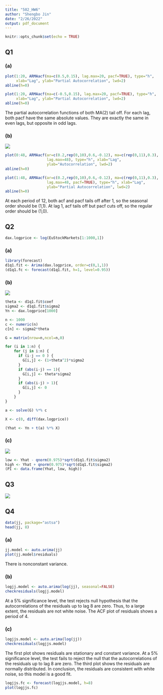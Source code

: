 ---
title: "502_HW6"
author: "Shengbo Jin"
date: "2/26/2022"
output: pdf_document
---

```{r setup, include=FALSE}
knitr::opts_chunk$set(echo = TRUE)
```

## Q1

### (a)

```{r}
plot(1:20, ARMAacf(ma=c(0.5,0.15), lag.max=20, pacf=TRUE), type="h", 
     xlab="Lag", ylab="Partial Autocorrelation", lwd=2)
abline(h=0)
```

```{r}
plot(1:20, ARMAacf(ma=c(-0.5,0.15), lag.max=20, pacf=TRUE), type="h", 
     xlab="Lag", ylab="Partial Autocorrelation", lwd=2)
abline(h=0)
```

The partial autocorrelation functions of both MA(2) tail off. For each lag, both pacf have the same absolute values. They are exactly the same in even lags, but opposite in odd lags.

### (b)

![](images/1.png)

```{r}
plot(0:48, ARMAacf(ar=c(0.2,rep(0,10),0.6,-0.12), ma=c(rep(0,11),0.3), 
                   lag.max=48), type="h", xlab="Lag", 
                   ylab="Autocorrelation", lwd=2)
abline(h=0)
```

```{r}
plot(1:48, ARMAacf(ar=c(0.2,rep(0,10),0.6,-0.12), ma=c(rep(0,11),0.3), 
                   lag.max=48, pacf=TRUE), type="h", xlab="Lag", 
                   ylab="Partial Autocorrelation", lwd=2)
abline(h=0)
```

At each period of 12, both acf and pacf tails off after 1, so the seasonal order should be (1,1). At lag 1, acf tails off but pacf cuts off, so the regular order should be (1,0).

## Q2

```{r}
dax.logprice <- log(EuStockMarkets[1:1000,1])
```

### (a)

```{r message=FALSE, warning=FALSE}
library(forecast)
d1q1.fit <- Arima(dax.logprice, order=c(0,1,1))
(d1q1.fc <- forecast(d1q1.fit, h=1, level=0.95))
```

### (b)

![](images/6.png)

```{r}
theta <- d1q1.fit$coef
sigma2 <- d1q1.fit$sigma2
Yn <- dax.logprice[1000]

n <- 1000
c <- numeric(n)
c[n] <- sigma2*theta

G = matrix(nrow=n,ncol=n,0)

for (i in 1:n) {
    for (j in i:n) {
      if (i-j == 0 ) {
        G[i,j] <- (1+theta^2)*sigma2
      }
      if (abs(i-j) == 1){
        G[i,j] <- theta*sigma2
      }
      if (abs(i-j) > 1){
        G[i,j] <- 0
      }
    }
}

a <- solve(G) %*% c

X <- c(0, diff(dax.logprice))

(Yhat <- Yn + t(a) %*% X)

```

### (c)

![](images/5.png)

```{r}
low <- Yhat - qnorm(0.975)*sqrt(d1q1.fit$sigma2)
high <- Yhat + qnorm(0.975)*sqrt(d1q1.fit$sigma2)
(PI <- data.frame(Yhat, low, high))
```

## Q3

![](images/3.png)

## Q4

```{r}
data(jj, package="astsa")
head(jj, 8)
```

### (a)

```{r}
jj.model <- auto.arima(jj)
plot(jj.model$residuals)
```

There is nonconstant variance.

### (b)

```{r}
logjj.model <- auto.arima(log(jj), seasonal=FALSE)
checkresiduals(logjj.model)
```

At a 5% significance level, the test rejects null hypothesis that the autocorrelations of the residuals up to lag 8 are zero. Thus, to a large extent, the residuals are not white noise. The ACF plot of residuals shows a period of 4.

### (c)

```{r}
logjjs.model <- auto.arima(log(jj))
checkresiduals(logjjs.model)
```

The first plot shows residuals are stationary and constant variance. At a 5% significance level, the test fails to reject the null that the autocorrelations of the residuals up to lag 8 are zero. The third plot shows the residuals are normally distributed. In conclusion, the residuals are consistent with white noise, so this model is a good fit.

```{r}
logjjs.fc <- forecast(logjjs.model, h=8)
plot(logjjs.fc)
```
